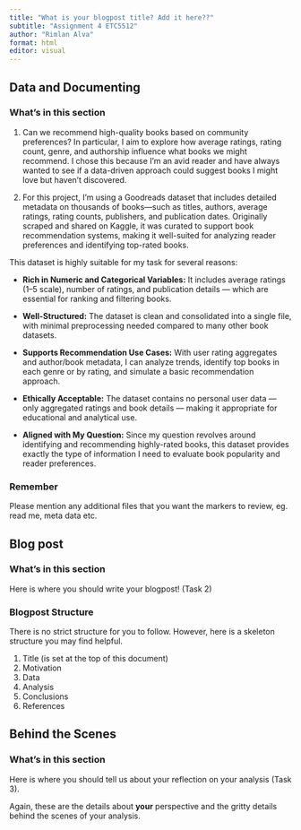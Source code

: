---
title: "What is your blogpost title? Add it here??"
subtitle: "Assignment 4 ETC5512"
author: "Rimlan Alva"
format: html
editor: visual
---

::: panel-tabset
<!-- Task 1 Tab: Data and Documenting -->

## Data and Documenting

### What's in this section

1.  Can we recommend high-quality books based on community preferences? 
 In particular, I aim to explore how average ratings, rating count, genre, and authorship influence what books we might recommend. I chose this because I'm an avid reader and have always wanted to see if a data-driven approach could suggest books I might love but haven’t discovered.
 
2. For this project, I’m using a Goodreads dataset that includes detailed metadata on thousands of books—such as titles, authors, average ratings, rating counts, publishers, and publication dates. Originally scraped and shared on Kaggle, it was curated to support book recommendation systems, making it well-suited for analyzing reader preferences and identifying top-rated books.

This dataset is highly suitable for my task for several reasons:

- **Rich in Numeric and Categorical Variables:**
It includes average ratings (1–5 scale), number of ratings, and publication details — which are essential for ranking and filtering books.

- **Well-Structured:**
The dataset is clean and consolidated into a single file, with minimal preprocessing needed compared to many other book datasets.

- **Supports Recommendation Use Cases:**
With user rating aggregates and author/book metadata, I can analyze trends, identify top books in each genre or by rating, and simulate a basic recommendation approach.

- **Ethically Acceptable:**
The dataset contains no personal user data — only aggregated ratings and book details — making it appropriate for educational and analytical use.

- **Aligned with My Question:**
Since my question revolves around identifying and recommending highly-rated books, this dataset provides exactly the type of information I need to evaluate book popularity and reader preferences.




### Remember

Please mention any additional files that you want the markers to review, eg. read me, meta data etc.

<!-- Task 2 Tab: Writing your blogpost -->

## Blog post

### What's in this section

Here is where you should write your blogpost! (Task 2)

### Blogpost Structure

There is no strict structure for you to follow. However, here is a skeleton structure you may find helpful.

1.  Title (is set at the top of this document)
2.  Motivation\
3.  Data\
4.  Analysis\
5.  Conclusions\
6.  References

<!-- Task 3 Tab: Behind the Scenes -  -->

## Behind the Scenes

### What's in this section

Here is where you should tell us about your reflection on your analysis (Task 3).

Again, these are the details about **your** perspective and the gritty details behind the scenes of your analysis.
:::
